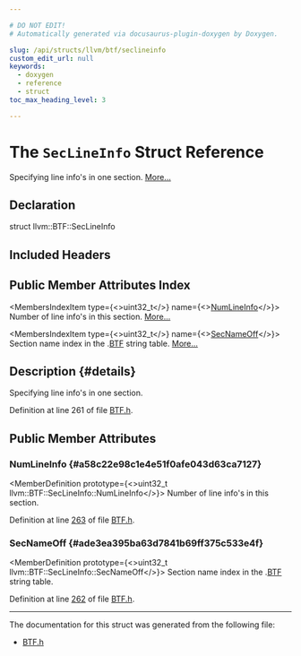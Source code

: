 ```yaml
---

# DO NOT EDIT!
# Automatically generated via docusaurus-plugin-doxygen by Doxygen.

slug: /api/structs/llvm/btf/seclineinfo
custom_edit_url: null
keywords:
  - doxygen
  - reference
  - struct
toc_max_heading_level: 3

---
```





# The `SecLineInfo` Struct Reference

<DoxygenPage pluginConfig={pluginConfig}>

Specifying line info&#39;s in one section. <a href="#details">More...</a>

## Declaration

<CodeBlock>struct llvm::BTF::SecLineInfo</CodeBlock>

## Included Headers

<IncludesList>
<IncludesListItem
  filePath="llvm/DebugInfo/BTF/BTF.h"
  permalink="/docs/api/files/include/include/llvm/include/llvm/debuginfo/include/llvm/debuginfo/btf/btf-h"
  isLocal="true" />
</IncludesList>

## Public Member Attributes Index

<MembersIndex>

<MembersIndexItem
  type={<>uint32&#95;t</>}
  name={<><a href="#a58c22e98c1e4e51f0afe043d63ca7127">NumLineInfo</a></>}>
Number of line info&#39;s in this section. <a href="#a58c22e98c1e4e51f0afe043d63ca7127">More...</a>
</MembersIndexItem>

<MembersIndexItem
  type={<>uint32&#95;t</>}
  name={<><a href="#ade3ea395ba63d7841b69ff375c533e4f">SecNameOff</a></>}>
Section name index in the .<a href="/docs/api/namespaces/llvm/btf">BTF</a> string table. <a href="#ade3ea395ba63d7841b69ff375c533e4f">More...</a>
</MembersIndexItem>

</MembersIndex>

## Description {#details}

Specifying line info&#39;s in one section.

Definition at line 261 of file <a href="/docs/api/files/include/include/llvm/include/llvm/debuginfo/include/llvm/debuginfo/btf/btf-h">BTF.h</a>.

<SectionDefinition>

## Public Member Attributes

### NumLineInfo {#a58c22e98c1e4e51f0afe043d63ca7127}

<MemberDefinition
  prototype={<>uint32&#95;t llvm::BTF::SecLineInfo::NumLineInfo</>}>
Number of line info&#39;s in this section.

Definition at line <a href="/docs/api/files/include/include/llvm/include/llvm/debuginfo/include/llvm/debuginfo/btf/btf-h/#l00263">263</a> of file <a href="/docs/api/files/include/include/llvm/include/llvm/debuginfo/include/llvm/debuginfo/btf/btf-h">BTF.h</a>.
</MemberDefinition>

### SecNameOff {#ade3ea395ba63d7841b69ff375c533e4f}

<MemberDefinition
  prototype={<>uint32&#95;t llvm::BTF::SecLineInfo::SecNameOff</>}>
Section name index in the .<a href="/docs/api/namespaces/llvm/btf">BTF</a> string table.

Definition at line <a href="/docs/api/files/include/include/llvm/include/llvm/debuginfo/include/llvm/debuginfo/btf/btf-h/#l00262">262</a> of file <a href="/docs/api/files/include/include/llvm/include/llvm/debuginfo/include/llvm/debuginfo/btf/btf-h">BTF.h</a>.
</MemberDefinition>

</SectionDefinition>

<hr/>

The documentation for this struct was generated from the following file:

<ul>
<li><a href="/docs/api/files/include/include/llvm/include/llvm/debuginfo/include/llvm/debuginfo/btf/btf-h">BTF.h</a></li>
</ul>

</DoxygenPage>
